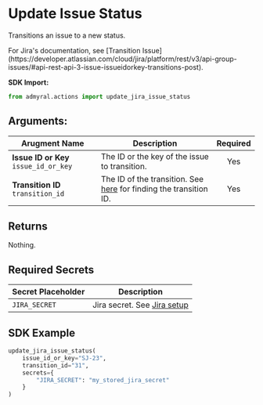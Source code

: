 
# Update Issue Status

Transitions an issue to a new status.

<Callout type="info">
	For Jira's documentation, see [Transition
	Issue](https://developer.atlassian.com/cloud/jira/platform/rest/v3/api-group-issues/#api-rest-api-3-issue-issueidorkey-transitions-post).
</Callout>

**SDK Import:**

```python
from admyral.actions import update_jira_issue_status
```

## Arguments:

| Arugment Name                         | Description                                                                                                                                                        | Required |
| ------------------------------------- | ------------------------------------------------------------------------------------------------------------------------------------------------------------------ | :------: |
| **Issue ID or Key** `issue_id_or_key` | The ID or the key of the issue to transition.                                                                                                                      |   Yes    |
| **Transition ID** `transition_id`     | The ID of the transition. See [here](https://community.atlassian.com/t5/Jira-questions/How-do-i-find-a-transition-ID/qaq-p/2113213) for finding the transition ID. |   Yes    |

## Returns

Nothing.

## Required Secrets

| Secret Placeholder | Description                                            |
| ------------------ | ------------------------------------------------------ |
| `JIRA_SECRET`      | Jira secret. See [Jira setup](/integrations/jira/jira) |

## SDK Example

```python
update_jira_issue_status(
	issue_id_or_key="SJ-23",
	transition_id="31",
	secrets={
		"JIRA_SECRET": "my_stored_jira_secret"
	}
)
```
